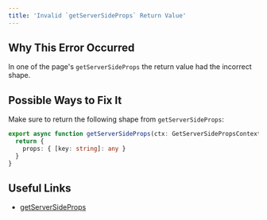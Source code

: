 ```yaml
---
title: 'Invalid `getServerSideProps` Return Value'
---
```


## Why This Error Occurred

In one of the page's `getServerSideProps` the return value had the incorrect shape.

## Possible Ways to Fix It

Make sure to return the following shape from `getServerSideProps`:

```ts filename="pages/example.js"
export async function getServerSideProps(ctx: GetServerSidePropsContext) {
  return {
    props: { [key: string]: any }
  }
}
```

## Useful Links

- [getServerSideProps](/docs/pages/api-reference/functions/get-server-side-props)
